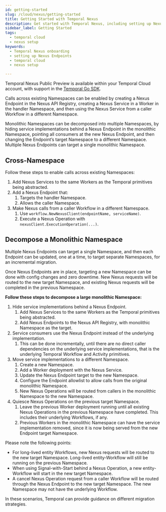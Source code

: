 ```yaml
---
id: getting-started
slug: /cloud/nexus/getting-started
title: Getting Started with Temporal Nexus
description: Get started with Temporal Nexus, including setting up Nexus Endpoints and integrating Nexus into your Temporal Workflows.
sidebar_label: Getting Started
tags:
  - temporal cloud
  - nexus setup
keywords:
  - Temporal Nexus onboarding
  - setting up Nexus Endpoints
  - temporal cloud
  - nexus setup

---
```


Temporal Nexus Public Preview is available within your Temporal Cloud account, with support in the [Temporal Go SDK](/develop/go).

Calls across existing Namespaces can be enabled by creating a Nexus Endpoint in the Nexus API Registry, creating a Nexus Service in a Worker in the handler Namespace, and then using the Nexus Service from a caller Workflow in a different Namespace.

Monolithic Namespaces can be decomposed into multiple Namespaces, by hiding service implementations behind a Nexus Endpoint in the monolithic Namespace, pointing all consumers at the new Nexus Endpoint, and then changing the Endpoint’s target Namespace to a different Namespace.
Multiple Nexus Endpoints can target a single monolithic Namespace.

## Cross-Namespace

Follow these steps to enable calls across existing Namespaces:

1. Add Nexus Services to the same Workers as the Temporal primitives being abstracted.
2. Add a Nexus Endpoint that:
   1. Targets the handler Namespace.
   2. Allows the caller Namespace.
3. Make Nexus calls from a caller Workflow in a different Namespace.
   1. Use `workflow.NewNexusClient(endpointName, serviceName)`.
   2. Execute a Nexus Operation with `nexusClient.ExecutionOperation(...)`.

## Decompose a Monolithic Namespace

Multiple Nexus Endpoints can target a single Namespace, and then each Endpoint can be updated, one at a time, to target separate Namespaces, for an incremental migration.

Once Nexus Endpoints are in place, targeting a new Namespace can be done with config changes and zero downtime. 
New Nexus requests will be routed to the new target Namespace, and existing Nexus requests will be completed in the previous Namespace.

**Follow these steps to decompose a large monolithic Namespace:**

1. Hide service implementations behind a Nexus Endpoint.
   1. Add Nexus Services to the same Workers as the Temporal primitives being abstracted.
   2. Add Nexus Endpoints to the Nexus API Registry, with monolithic Namespace as the target.
2. Service consumers use the Nexus Endpoint instead of the underlying implementation.
   1. This can be done incrementally, until there are no direct caller dependencies on the underlying service implementations, that is the underlying Temporal Workflow and Activity primitives.
3. Move service implementations to a different Namespace.
   1. Create a new Namespace.
   2. Add a Worker deployment with the Nexus Service.
   3. Update the Nexus Endpoint target to the new Namespace.
   4. Configure the Endpoint allowlist to allow calls from the original monolithic Namespace.
   5. New Nexus Operations will be routed from callers in the monolithic Namespace to the new Namespace.
4. Quiesce Nexus Operations on the previous target Namespace.
   1. Leave the previous Worker deployment running until all existing Nexus Operations in the previous Namespace have completed.
      This includes their underlying Workflows, if any. 
   2. Previous Workers in the monolithic Namespace can have the service implementation removed, since it is now being served from the new Endpoint target Namespace.

Please note the following points:

- For long-lived entity Workflows, new Nexus requests will be routed to the new target Namespace.
  Long-lived entity-Workflow will still be running on the previous Namespace.
- When using Signal-with-Start behind a Nexus Operation, a new entity-Workflow will start in the new target Namespace.
- A cancel Nexus Operation request from a caller Workflow will be routed through the Nexus Endpoint to the new target Namespace.
  The new Namespace may not have the underlying Workflow.

In these scenarios, Temporal can provide guidance on different migration strategies.
